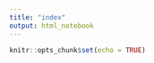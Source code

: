 ```yaml
---
title: "index"
output: html_notebook
---
```


```r
knitr::opts_chunk$set(echo = TRUE)
```